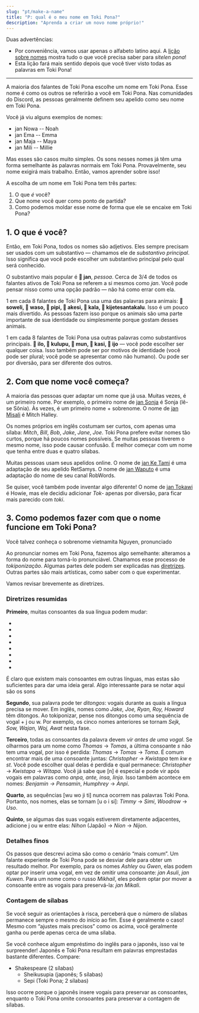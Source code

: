 ```yaml
---
slug: "pt/make-a-name"
title: "P: qual é o meu nome em Toki Pona?"
description: "Aprenda a criar um novo nome próprio!"
---
```



Duas advertências:

* Por conveniência, vamos usar apenas o alfabeto latino aqui. A [lição sobre nomes](pt/07) mostra tudo o que você precisa saber para *sitelen pona*!
* Esta lição fará mais sentido depois que você tiver visto todas as palavras em Toki Pona!

***

A maioria dos falantes de Toki Pona escolhe um nome em Toki Pona. Esse nome é como os outros se referirão a você em Toki Pona. Nas comunidades do Discord, as pessoas geralmente definem seu apelido como seu nome em Toki Pona.

Você já viu alguns exemplos de nomes:
* jan Nowa -- Noah
* jan Ema -- Emma
* jan Maja -- Maya
* jan Mili -- Millie

Mas esses são casos muito simples. Os sons nesses nomes já têm uma forma semelhante às palavras normais em Toki Pona. Provavelmente, seu nome exigirá mais trabalho. Então, vamos aprender sobre isso!

A escolha de um nome em Toki Pona tem três partes:
1. O que *é* você?
2. Que nome você quer como ponto de partida?
3. Como podemos moldar esse nome de forma que ele se encaixe em Toki Pona?

## 1. O que é você?

Então, em Toki Pona, todos os nomes são adjetivos. Eles sempre precisam ser usados com um substantivo — chamamos ele de *substantivo principal*. Isso significa que você pode escolher um substantivo principal pelo qual será conhecido.

O substantivo mais popular é **󱤑 jan**, *pessoa*. Cerca de 3/4 de todos os falantes ativos de Toki Pona se referem a si mesmos como *jan*. Você pode pensar nisso como uma opção padrão — não há como errar com ela.

1 em cada 8 falantes de Toki Pona usa uma das palavras para animais: **󱥢 soweli, 󱥴 waso, 󱥑 pipi, 󱤁 akesi, 󱤔 kala, 󱦀 kijetesantakalu**. Isso é um pouco mais divertido. As pessoas fazem isso porque os animais são uma parte importante de sua identidade ou simplesmente porque gostam desses animais.

1 em cada 8 falantes de Toki Pona usa outras palavras como substantivos principais. **󱤎 ilo, 󱤟 kulupu, 󱤺 mun, 󱤗 kasi, 󱤌 ijo** — você pode escolher ser qualquer coisa. Isso também pode ser por motivos de identidade (você pode ser plural; você pode se apresentar como não humano). Ou pode ser por diversão, para ser diferente dos outros.

## 2. Com que nome você começa?

A maioria das pessoas quer adaptar um nome que já usa. Muitas vezes, é um primeiro nome. Por exemplo, o primeiro nome de [jan Sonja](https://tokipona.org/) é Sonja (lê-se Sônia). Às vezes, é um primeiro nome + sobrenome. O nome de [jan Misali](https://www.youtube.com/@HBMmaster/) é Mitch Halley.

Os nomes próprios em inglês costumam ser curtos, com apenas uma sílaba: *Mitch*, *Bill*, *Bob*, *Jake*, *Jane*, *Joe*. Toki Pona prefere evitar nomes tão curtos, porque há poucos nomes possíveis. Se muitas pessoas tiverem o mesmo nome, isso pode causar confusão. É melhor começar com um nome que tenha entre duas e quatro sílabas.

Muitas pessoas usam seus apelidos online. O nome de [jan Ke Tami](https://www.youtube.com/@IamSamys/) é uma adaptação de seu apelido RetSamys. O nome de [jan Waputo](https://www.youtube.com/watch?v=PY3Qe_b9ufI) é uma adaptação do nome de seu canal RobWords.

Se quiser, você também pode inventar algo diferente! O nome de [jan Tokawi](https://www.youtube.com/watch?v=L6aClal3sSU) é Howie, mas ele decidiu adicionar *Tok-* apenas por diversão, para ficar mais parecido com *toki*.

## 3. Como podemos fazer com que o nome funcione em Toki Pona?

Você talvez conheça o sobrenome vietnamita Nguyen, pronunciado <Audio from="ipa" file="ŋwiəŋ" />. Mas, em inglês, esses sons não podem seguir essa ordem. Portanto, quando os falantes de inglês dizem Ngyuen, eles adaptam para o que o inglês permite — “win”.

Ao pronunciar nomes em Toki Pona, fazemos algo semelhante: alteramos a forma do nome para torná-lo pronunciável. Chamamos esse processo de *tokiponização*. Algumas partes dele podem ser explicadas nas [diretrizes](https://jan-ne.github.io/tp/tpize). Outras partes são mais artísticas, como saber com o que experimentar.

Vamos revisar brevemente as diretrizes.

### Diretrizes resumidas

**Primeiro**, muitas consoantes da sua língua podem mudar:

* <Audio from="ipa" file="b" />, <Audio from="ipa" file="p" /> e <Audio from="ipa" file="f" /> todos viram p.
* <Audio from="ipa" file="d" /> e <Audio from="ipa" file="t" /> ambos viram t.
* <Audio from="ipa" file="g" />, <Audio from="ipa" file="k" />, <Audio from="ipa" file="χ" /> e <Audio from="ipa" file="ʁ" /> todos viram k.
* <Audio from="ipa" file="θ" /> vira t ou s.
* <Audio from="ipa" file="s" />, <Audio from="ipa" file="z" />, <Audio from="ipa" file="ʃ" />, <Audio from="ipa" file="ʒ" />, <Audio from="ipa" file="tʃ" /> e <Audio from="ipa" file="dʒ" /> todos viram s.
* <Audio from="ipa" file="w" />, <Audio from="ipa" file="v" /> e <Audio from="ipa" file="ɻʷ" text="ɹ" /> todos viram w.
* <Audio from="ipa" file="r" />, <Audio from="ipa" file="ɾ" /> e <Audio from="ipa" file="l" /> todos viram l.
* <Audio from="ipa" file="h" /> desaparece completamente.

É claro que existem mais consoantes em outras línguas, mas estas são suficientes para dar uma ideia geral. Algo interessante para se notar aqui são os sons <Audio from="ipa" file="ɻʷ" text="ɹ" />, <Audio from="ipa" file="r" /> e <Audio from="ipa" file="ʁ" />. No português brasileiro, o som mais comum do 'r' no meio da palavra é o ɾ (como em caro), enquanto no início da palavra ou em algumas regiões pode ser o ʁ (como em rua). Já no português europeu, é mais frequente o r alveolar [r], especialmente em posições fortes. Ou seja, mesmo dentro do português, a letra 'r' pode representar sons bem diferentes. Mas em Toki Pona, esses sons continuam sendo distintos: w, l e k!

**Segundo**, sua palavra pode ter *ditongos*: vogais durante as quais a língua precisa se mover. Em inglês, nomes como *Jake, Joe, Ryan, Roy, Howard* têm ditongos. Ao tokiponizar, pense nos ditongos como uma sequência de vogal + j ou w. Por exemplo, os cinco nomes anteriores se tornam *Sejk, Sow, Wajan, Woj, Awat* nesta fase.

**Terceiro**, todas as consoantes da palavra devem *vir antes de uma vogal*. Se olharmos para um nome como *Thomas* -> *Tomas*, a última consoante *s* não tem uma vogal, por isso é perdida: *Thomas* -> *Tomas* -> *Toma*.
É comum encontrar mais de uma consoante juntas: *Christopher* -> *Kwistapa* tem *kw* e *st*. Você pode escolher qual delas é perdida e qual permanece: *Christopher* -> *Kwistapa* -> *Witapa*.
Você já sabe que [n] é especial e pode vir após vogais em palavras como *anpa, ante, insa, linja*. Isso também acontece em nomes: *Benjamin -> Pensamin*, *Humphrey* -> *Anpi*.

**Quarto**, as sequências [wu wo ji ti] nunca ocorrem nas palavras Toki Pona. Portanto, nos nomes, elas se tornam [u o i si]: *Timmy* -> *Simi*, *Woodrow* -> *Uso*.

**Quinto**, se algumas das suas vogais estiverem diretamente adjacentes, adicione j ou w entre elas: *Nihon* (Japão) -> *Nion* -> *Nijon*.

### Detalhes finos

Os passos que descrevi acima são como o cenário “mais comum”. Um falante experiente de Toki Pona pode se desviar dele para obter um resultado melhor. Por exemplo, para os nomes *Ashley* ou *Gwen*, elas podem optar por inserir uma vogal, em vez de omitir uma consoante: *jan Asuli*, *jan Kuwen*. Para um nome como o russo *Mikhail*, eles podem optar por mover a consoante entre as vogais para preservá-la: *jan Mikali*.

### Contagem de sílabas

Se você seguir as orientações à risca, perceberá que o número de sílabas permanece sempre o mesmo do início ao fim. Esse é geralmente o caso! Mesmo com “ajustes mais precisos” como os acima, você geralmente ganha ou perde apenas cerca de uma sílaba.

Se você conhece algum empréstimo do inglês para o japonês, isso vai te surpreender! Japonês e Toki Pona resultam em palavras emprestadas bastante diferentes. Compare:

* Shakespeare (2 sílabas)
  * Sheikusupia (japonês; 5 sílabas)
  * Sepi (Toki Pona; 2 sílabas)

Isso ocorre porque o japonês insere vogais para preservar as consoantes, enquanto o Toki Pona omite consoantes para preservar a contagem de sílabas.
